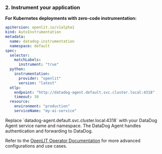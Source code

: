 ### 2. Instrument your application
**For Kubernetes deployments with zero-code instrumentation:**

```yaml
apiVersion: openlit.io/v1alpha1
kind: AutoInstrumentation
metadata:
  name: datadog-instrumentation
  namespace: default
spec:
  selector:
    matchLabels:
      instrument: "true"
  python:
    instrumentation:
      provider: "openlit"
      version: "latest"
  otlp:
    endpoint: "http://datadog-agent.default.svc.cluster.local:4318"
    timeout: 30
  resource:
    environment: "production"
    serviceName: "my-ai-service"
```

<Note>
Replace `datadog-agent.default.svc.cluster.local:4318` with your DataDog Agent service name and namespace. 
The DataDog Agent handles authentication and forwarding to DataDog.
</Note>

Refer to the [OpenLIT Operator Documentation](/latest/operator/overview) for more advanced configurations and use cases.

